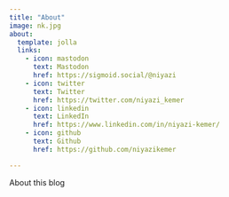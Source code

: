 ```yaml
---
title: "About"
image: nk.jpg
about:
  template: jolla
  links:
    - icon: mastodon
      text: Mastodon
      href: https://sigmoid.social/@niyazi
    - icon: twitter
      text: Twitter
      href: https://twitter.com/niyazi_kemer
    - icon: linkedin
      text: LinkedIn
      href: https://www.linkedin.com/in/niyazi-kemer/
    - icon: github
      text: Github
      href: https://github.com/niyazikemer

---
```


About this blog
